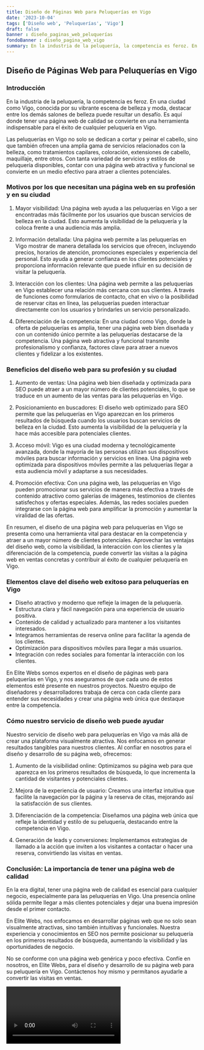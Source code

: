 ```yaml
---
title: Diseño de Páginas Web para Peluquerías en Vigo
date: '2023-10-04'
tags: ['Diseño web', 'Peluquerías', 'Vigo']
draft: false
banner : diseño_paginas_web_peluquerías
fondoBanner : diseño_pagina_web_vigo
summary: En la industria de la peluquería, la competencia es feroz. En una ciudad como Vigo, conocida por su vibrante escena de belleza y moda, destacar entre los demás salones de belleza puede resultar un desafío. Es aquí donde tener una página web de calidad se convierte en una herramienta indispensable para el éxito de cualquier peluquería en Vigo.
---
```


## Diseño de Páginas Web para Peluquerías en Vigo

### Introducción

En la industria de la peluquería, la competencia es feroz. En una ciudad como Vigo, conocida por su vibrante escena de belleza y moda, destacar entre los demás salones de belleza puede resultar un desafío. Es aquí donde tener una página web de calidad se convierte en una herramienta indispensable para el éxito de cualquier peluquería en Vigo.

Las peluquerías en Vigo no solo se dedican a cortar y peinar el cabello, sino que también ofrecen una amplia gama de servicios relacionados con la belleza, como tratamientos capilares, coloración, extensiones de cabello, maquillaje, entre otros. Con tanta variedad de servicios y estilos de peluquería disponibles, contar con una página web atractiva y funcional se convierte en un medio efectivo para atraer a clientes potenciales.

### Motivos por los que necesitan una página web en su profesión y en su ciudad

1. Mayor visibilidad: Una página web ayuda a las peluquerías en Vigo a ser encontradas más fácilmente por los usuarios que buscan servicios de belleza en la ciudad. Esto aumenta la visibilidad de la peluquería y la coloca frente a una audiencia más amplia.

2. Información detallada: Una página web permite a las peluquerías en Vigo mostrar de manera detallada los servicios que ofrecen, incluyendo precios, horarios de atención, promociones especiales y experiencia del personal. Esto ayuda a generar confianza en los clientes potenciales y proporciona información relevante que puede influir en su decisión de visitar la peluquería.

3. Interacción con los clientes: Una página web permite a las peluquerías en Vigo establecer una relación más cercana con sus clientes. A través de funciones como formularios de contacto, chat en vivo o la posibilidad de reservar citas en línea, las peluquerías pueden interactuar directamente con los usuarios y brindarles un servicio personalizado.

4. Diferenciación de la competencia: En una ciudad como Vigo, donde la oferta de peluquerías es amplia, tener una página web bien diseñada y con un contenido único permite a las peluquerías destacarse de la competencia. Una página web atractiva y funcional transmite profesionalismo y confianza, factores clave para atraer a nuevos clientes y fidelizar a los existentes.

### Beneficios del diseño web para su profesión y su ciudad

1. Aumento de ventas: Una página web bien diseñada y optimizada para SEO puede atraer a un mayor número de clientes potenciales, lo que se traduce en un aumento de las ventas para las peluquerías en Vigo.

2. Posicionamiento en buscadores: El diseño web optimizado para SEO permite que las peluquerías en Vigo aparezcan en los primeros resultados de búsqueda cuando los usuarios buscan servicios de belleza en la ciudad. Esto aumenta la visibilidad de la peluquería y la hace más accesible para potenciales clientes.

3. Acceso móvil: Vigo es una ciudad moderna y tecnológicamente avanzada, donde la mayoría de las personas utilizan sus dispositivos móviles para buscar información y servicios en línea. Una página web optimizada para dispositivos móviles permite a las peluquerías llegar a esta audiencia móvil y adaptarse a sus necesidades.

4. Promoción efectiva: Con una página web, las peluquerías en Vigo pueden promocionar sus servicios de manera más efectiva a través de contenido atractivo como galerías de imágenes, testimonios de clientes satisfechos y ofertas especiales. Además, las redes sociales pueden integrarse con la página web para amplificar la promoción y aumentar la viralidad de las ofertas.

En resumen, el diseño de una página web para peluquerías en Vigo se presenta como una herramienta vital para destacar en la competencia y atraer a un mayor número de clientes potenciales. Aprovechar las ventajas del diseño web, como la visibilidad, la interacción con los clientes y la diferenciación de la competencia, puede convertir las visitas a la página web en ventas concretas y contribuir al éxito de cualquier peluquería en Vigo.

<GifSeo />

<Cta />

### Elementos clave del diseño web exitoso para peluquerías en Vigo

- Diseño atractivo y moderno que refleje la imagen de la peluquería.
- Estructura clara y fácil navegación para una experiencia de usuario positiva.
- Contenido de calidad y actualizado para mantener a los visitantes interesados.
- Integramos herramientas de reserva online para facilitar la agenda de los clientes.
- Optimización para dispositivos móviles para llegar a más usuarios.
- Integración con redes sociales para fomentar la interacción con los clientes.

En Elite Webs somos expertos en el diseño de páginas web para peluquerías en Vigo, y nos aseguramos de que cada uno de estos elementos esté presente en nuestros proyectos. Nuestro equipo de diseñadores y desarrolladores trabaja de cerca con cada cliente para entender sus necesidades y crear una página web única que destaque entre la competencia.

### Cómo nuestro servicio de diseño web puede ayudar

Nuestro servicio de diseño web para peluquerías en Vigo va más allá de crear una plataforma visualmente atractiva. Nos enfocamos en generar resultados tangibles para nuestros clientes. Al confiar en nosotros para el diseño y desarrollo de su página web, ofrecemos:

1. Aumento de la visibilidad online: Optimizamos su página web para que aparezca en los primeros resultados de búsqueda, lo que incrementa la cantidad de visitantes y potenciales clientes.

2. Mejora de la experiencia de usuario: Creamos una interfaz intuitiva que facilite la navegación por la página y la reserva de citas, mejorando así la satisfacción de sus clientes.

3. Diferenciación de la competencia: Diseñamos una página web única que refleje la identidad y estilo de su peluquería, destacando entre la competencia en Vigo.

4. Generación de leads y conversiones: Implementamos estrategias de llamado a la acción que inviten a los visitantes a contactar o hacer una reserva, convirtiendo las visitas en ventas.

### Conclusión: La importancia de tener una página web de calidad

En la era digital, tener una página web de calidad es esencial para cualquier negocio, especialmente para las peluquerías en Vigo. Una presencia online sólida permite llegar a más clientes potenciales y dejar una buena impresión desde el primer contacto.

En Elite Webs, nos enfocamos en desarrollar páginas web que no solo sean visualmente atractivas, sino también intuitivas y funcionales. Nuestra experiencia y conocimientos en SEO nos permite posicionar su peluquería en los primeros resultados de búsqueda, aumentando la visibilidad y las oportunidades de negocio.

No se conforme con una página web genérica y poco efectiva. Confíe en nosotros, en Elite Webs, para el diseño y desarrollo de su página web para su peluquería en Vigo. Contáctenos hoy mismo y permítanos ayudarle a convertir las visitas en ventas.

<Video />

<CtaBot job='Peluquerías' city='Vigo'/>

<Gmaps query='Vigo+españa+maps' />